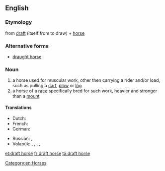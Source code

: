 ==English==

===Etymology===
from [[draft]] (itself from to draw) + [[horse]]

===Alternative forms===
* [[draught horse]]

===Noun===
{{en-noun|head=[[draft]] [[horse]]}}

# a horse used for muscular work, other then carrying a rider and/or load, such as pulling a [[cart]], [[plow]] or [[log]]
# a horse of a [[race]] specifically bred for such work, heavier and stronger than a [[mount]]

====Translations====
{{trans-top|horse used for muscular work}}
* Dutch: {{t+|nl|trekpaard|n}}
* French: {{t+|fr|cheval de trait|n}}
* German: {{t-|de|Zugpferd|n}}
{{trans-mid}}
* Russian: {{t|ru|тягловая лошадь|f|tr=tjáglovaja lóšadʹ|sc=Cyrl}}, {{t|ru|ломовая лошадь|f|tr=lomovája lóšadʹ|sc=Cyrl}}
* Volapük: {{qualifier|♂♀}} {{t-|vo|halajevod}}, {{qualifier|♂}} {{t-|vo|halahijevod}}, {{qualifier|gelded ♂}} {{t-|vo|halahojevod}}, {{qualifier|♀}} {{t-|vo|halajijevod}}, {{qualifier|spayed ♀}} {{t-|vo|halajojevod}}
{{trans-bottom}}

{{trans-top|horse of a race specifically bred for such work}}
{{trans-mid}}
{{trans-bottom}}

[[Category:en:Horses]]

[[et:draft horse]]
[[fr:draft horse]]
[[ta:draft horse]]